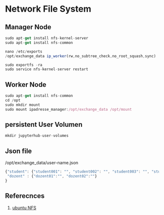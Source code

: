 # Network File System

## Manager Node

``` js copy
sudo apt-get install nfs-kernel-server 
sudo apt-get install nfs-common

nano /etc/exports
/opt/exchange_data ip_worker(rw,no_subtree_check,no_root_squash,sync)

sudo exportfs -ra 
sudo service nfs-kernel-server restart
```

## Worker Node
``` js copy
sudo apt-get install nfs-common
cd /opt
sudo mkdir mount
sudo mount ipadresse_manager:/opt/exchange_data /opt/mount 
```

## persistent User Volumen
``` js copy
mkdir jupyterhub-user-volumes
```

## Json file

/opt/exchange_data/user-name.json
``` js copy
{"student": {"student001": "", "student002": "", "student003": "", "student004": ""},
 "dozent" : {"dozent01":"", "dozent02":""}
}
```


## Referecnces

1. [ubuntu NFS](https://wiki.ubuntuusers.de/NFS/)